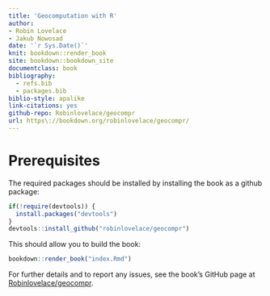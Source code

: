 ```yaml
--- 
title: 'Geocomputation with R'
author:
- Robin Lovelace
- Jakub Nowosad
date: '`r Sys.Date()`'
knit: bookdown::render_book
site: bookdown::bookdown_site
documentclass: book
bibliography:
  - refs.bib
  - packages.bib
biblio-style: apalike
link-citations: yes
github-repo: Robinlovelace/geocompr
url: https\://bookdown.org/robinlovelace/geocompr/
---
```


# Prerequisites {-}

The required packages should be installed by installing the book as a github package:

```r
if(!require(devtools)) {
  install.packages("devtools")
}
devtools::install_github("robinlovelace/geocompr")
```

This should allow you to build the book:

```r
bookdown::render_book("index.Rmd")
```

For further details and to report any issues, see the book's GitHub page at [Robinlovelace/geocompr](https://github.com/Robinlovelace/geocompr#geocomputation-with-r).
